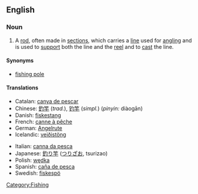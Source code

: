 ==English==

===Noun===
{{en-noun|sg=[[fishing]] [[rod]]}}

# A [[rod]], often made in [[sections]], which carries a [[line]] used for [[angling]] and is used to [[support]] both the line and the [[reel]] and to [[cast]] the line.

====Synonyms====
*[[fishing pole]]

====Translations====
{{trans-top|rod used for angling}}
*Catalan: [[canya de pescar]] {{f}}
*Chinese: [[釣竿]] (''trad.''), [[钓竿]] (''simpl.'') (''pinyin:'' diàogān)
*Danish: [[fiskestang]] {{c}}
*French: [[canne à pêche]] {{f}}
*German: [[Angelrute]] {{f}}
*Icelandic: [[veiðistöng]] {{f}}
{{trans-mid}}
*Italian: [[canna da pesca]] {{f}}
*Japanese: [[釣り竿]] ([[つりざお]], tsurizao)
*Polish: [[wędka]] {{f}}
*Spanish: [[caña de pesca]] {{f}}
*Swedish: [[fiskespö]] {{c}}
{{trans-bottom}}

[[Category:Fishing]]